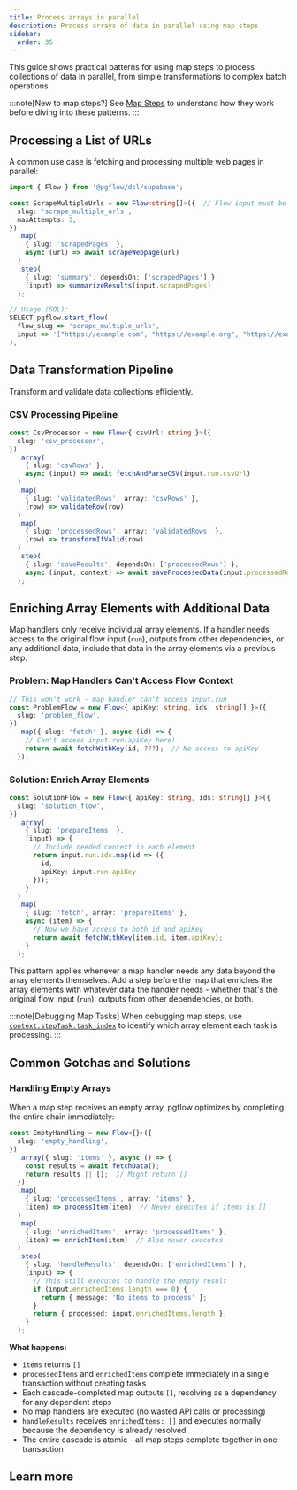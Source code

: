 ```yaml
---
title: Process arrays in parallel
description: Process arrays of data in parallel using map steps
sidebar:
  order: 35
---
```



This guide shows practical patterns for using map steps to process collections of data in parallel, from simple transformations to complex batch operations.

:::note[New to map steps?]
See [Map Steps](/concepts/map-steps/) to understand how they work before diving into these patterns.
:::

## Processing a List of URLs

A common use case is fetching and processing multiple web pages in parallel:

```typescript
import { Flow } from '@pgflow/dsl/supabase';

const ScrapeMultipleUrls = new Flow<string[]>({  // Flow input must be array for root map
  slug: 'scrape_multiple_urls',
  maxAttempts: 3,
})
  .map(
    { slug: 'scrapedPages' },
    async (url) => await scrapeWebpage(url)
  )
  .step(
    { slug: 'summary', dependsOn: ['scrapedPages'] },
    (input) => summarizeResults(input.scrapedPages)
  );

// Usage (SQL):
SELECT pgflow.start_flow(
  flow_slug => 'scrape_multiple_urls',
  input => '["https://example.com", "https://example.org", "https://example.net"]'::jsonb
);
```


## Data Transformation Pipeline

Transform and validate data collections efficiently.

### CSV Processing Pipeline

```typescript
const CsvProcessor = new Flow<{ csvUrl: string }>({
  slug: 'csv_processor',
})
  .array(
    { slug: 'csvRows' },
    async (input) => await fetchAndParseCSV(input.run.csvUrl)
  )
  .map(
    { slug: 'validatedRows', array: 'csvRows' },
    (row) => validateRow(row)
  )
  .map(
    { slug: 'processedRows', array: 'validatedRows' },
    (row) => transformIfValid(row)
  )
  .step(
    { slug: 'saveResults', dependsOn: ['processedRows'] },
    async (input, context) => await saveProcessedData(input.processedRows, context)
  );
```

## Enriching Array Elements with Additional Data

Map handlers only receive individual array elements. If a handler needs access to the original flow input (`run`), outputs from other dependencies, or any additional data, include that data in the array elements via a previous step.

### Problem: Map Handlers Can't Access Flow Context

```typescript "apiKey: string" del="id, ???" del="(id)"
// This won't work - map handler can't access input.run
const ProblemFlow = new Flow<{ apiKey: string, ids: string[] }>({
  slug: 'problem_flow',
})
  .map({ slug: 'fetch' }, async (id) => {
    // Can't access input.run.apiKey here!
    return await fetchWithKey(id, ???);  // No access to apiKey
  });
```

### Solution: Enrich Array Elements

```typescript ins={4-13} ins="item.id, item.apiKey" ins="(item)"
const SolutionFlow = new Flow<{ apiKey: string, ids: string[] }>({
  slug: 'solution_flow',
})
  .array(
    { slug: 'prepareItems' },
    (input) => {
      // Include needed context in each element
      return input.run.ids.map(id => ({
        id,
        apiKey: input.run.apiKey
      }));
    }
  )
  .map(
    { slug: 'fetch', array: 'prepareItems' },
    async (item) => {
      // Now we have access to both id and apiKey
      return await fetchWithKey(item.id, item.apiKey);
    }
  );
```

This pattern applies whenever a map handler needs any data beyond the array elements themselves. Add a step before the map that enriches the array elements with whatever data the handler needs - whether that's the original flow input (`run`), outputs from other dependencies, or both.

:::note[Debugging Map Tasks]
When debugging map steps, use [`context.stepTask.task_index`](/reference/context/#steptask) to identify which array element each task is processing.
:::

## Common Gotchas and Solutions

### Handling Empty Arrays

When a map step receives an empty array, pgflow optimizes by completing the entire chain immediately:

```typescript
const EmptyHandling = new Flow<{}>({
  slug: 'empty_handling',
})
  .array({ slug: 'items' }, async () => {
    const results = await fetchData();
    return results || [];  // Might return []
  })
  .map(
    { slug: 'processedItems', array: 'items' },
    (item) => processItem(item)  // Never executes if items is []
  )
  .map(
    { slug: 'enrichedItems', array: 'processedItems' },
    (item) => enrichItem(item)  // Also never executes
  )
  .step(
    { slug: 'handleResults', dependsOn: ['enrichedItems'] },
    (input) => {
      // This still executes to handle the empty result
      if (input.enrichedItems.length === 0) {
        return { message: 'No items to process' };
      }
      return { processed: input.enrichedItems.length };
    }
  );
```

**What happens:**
- `items` returns `[]`
- `processedItems` and `enrichedItems` complete immediately in a single transaction without creating tasks
- Each cascade-completed map outputs `[]`, resolving as a dependency for any dependent steps
- No map handlers are executed (no wasted API calls or processing)
- `handleResults` receives `enrichedItems: []` and executes normally because the dependency is already resolved
- The entire cascade is atomic - all map steps complete together in one transaction

## Learn more

<CardGrid>
  <LinkCard
    title="Map Steps"
    href="/concepts/map-steps/"
    description="Understand how map steps work internally, edge cases, and when to use them"
  />
  <LinkCard
    title="Create Reusable Tasks"
    href="/build/create-reusable-tasks/"
    description="Design task functions that work well in map steps and other workflows"
  />
</CardGrid>
